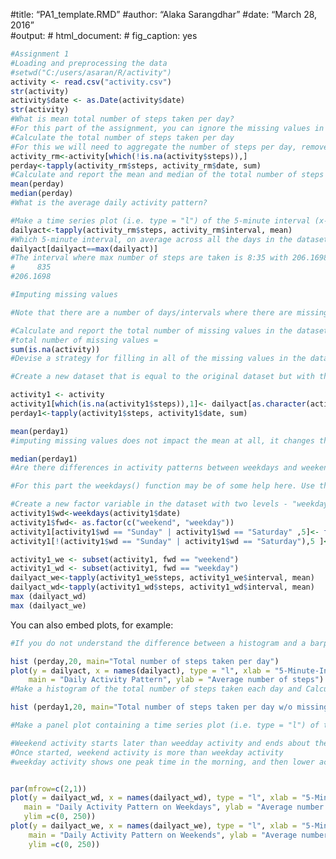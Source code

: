 #title: "PA1_template.RMD"
#author: "Alaka Sarangdhar"
#date: "March 28, 2016"  
#output: 
#  html_document: 
#    fig_caption: yes

```{r}
#Assignment 1
#Loading and preprocessing the data
#setwd("C:/users/asaran/R/activity")
activity <- read.csv("activity.csv")
str(activity)
activity$date <- as.Date(activity$date)
str(activity)
#What is mean total number of steps taken per day?
#For this part of the assignment, you can ignore the missing values in the dataset.
#Calculate the total number of steps taken per day
#For this we will need to aggregate the number of steps per day, remove the na
activity_rm<-activity[which(!is.na(activity$steps)),]
perday<-tapply(activity_rm$steps, activity_rm$date, sum)
#Calculate and report the mean and median of the total number of steps taken per day
mean(perday)
median(perday)
#What is the average daily activity pattern?

#Make a time series plot (i.e. type = "l") of the 5-minute interval (x-axis) and the average number of steps #taken, averaged across all days (y-axis)
dailyact<-tapply(activity_rm$steps, activity_rm$interval, mean)
#Which 5-minute interval, on average across all the days in the dataset, contains the maximum number of steps?
dailyact[dailyact==max(dailyact)]
#The interval where max number of steps are taken is 8:35 with 206.1698 steps
#     835 
#206.1698 

#Imputing missing values

#Note that there are a number of days/intervals where there are missing values (coded as NA). The presence of #missing days may introduce bias into some calculations or summaries of the data.

#Calculate and report the total number of missing values in the dataset (i.e. the total number of rows with NAs)
#total number of missing values = 
sum(is.na(activity))
#Devise a strategy for filling in all of the missing values in the dataset. The strategy does not need to be sophisticated. For example, you could use the mean/median for that day, or the mean for that 5-minute interval, etc.

#Create a new dataset that is equal to the original dataset but with the missing data filled in.

activity1 <- activity
activity1[which(is.na(activity1$steps)),1]<- dailyact[as.character(activity1[which(is.na(activity1$steps)),3])]
perday1<-tapply(activity1$steps, activity1$date, sum)

mean(perday1)
#imputing missing values does not impact the mean at all, it changes the median only by 1.19 steps.

median(perday1)
#Are there differences in activity patterns between weekdays and weekends?

#For this part the weekdays() function may be of some help here. Use the dataset with the filled-in missing values for this part.

#Create a new factor variable in the dataset with two levels - "weekday" and "weekend" indicating whether a given date is a weekday or weekend 
activity1$wd<-weekdays(activity1$date)
activity1$fwd<- as.factor(c("weekend", "weekday"))
activity1[activity1$wd == "Sunday" | activity1$wd == "Saturday" ,5]<- factor("weekend")
activity1[!(activity1$wd == "Sunday" | activity1$wd == "Saturday"),5 ]<- factor("weekday")

activity1_we <- subset(activity1, fwd == "weekend") 
activity1_wd <- subset(activity1, fwd == "weekday") 
dailyact_we<-tapply(activity1_we$steps, activity1_we$interval, mean)
dailyact_wd<-tapply(activity1_wd$steps, activity1_wd$interval, mean)
max (dailyact_wd)
max (dailyact_we)


```

You can also embed plots, for example:

```{r, echo=TRUE}
#If you do not understand the difference between a histogram and a barplot, research the difference between #them. Make a histogram of the total number of steps taken each day

hist (perday,20, main="Total number of steps taken per day")
plot(y = dailyact, x = names(dailyact), type = "l", xlab = "5-Minute-Interval", 
    main = "Daily Activity Pattern", ylab = "Average number of steps")
#Make a histogram of the total number of steps taken each day and Calculate and report the mean and median total number of steps taken per day. Do these values differ from the estimates from the first part of the assignment? What is the impact of imputing missing data on the estimates of the total daily number of steps?

hist (perday1,20, main="Total number of steps taken per day w/o missing values")

#Make a panel plot containing a time series plot (i.e. type = "l") of the 5-minute interval (x-axis) and the average number of steps taken, averaged across all weekday days or weekend days (y-axis). See the README file in the GitHub repository to see an example of what this plot should look like using simulated data.

#Weekend activity starts later than weedday activity and ends about the same time as weekdays. 
#Once started, weekend activity is more than weekday activity
#weekday activity shows one peak time in the morning, and then lower activity through out the day. 


par(mfrow=c(2,1))
plot(y = dailyact_wd, x = names(dailyact_wd), type = "l", xlab = "5-Minute Interval", 
   main = "Daily Activity Pattern on Weekdays", ylab = "Average number of steps", 
   ylim =c(0, 250))
plot(y = dailyact_we, x = names(dailyact_we), type = "l", xlab = "5-Minute Interval", 
    main = "Daily Activity Pattern on Weekends", ylab = "Average number of steps", 
    ylim =c(0, 250))


```